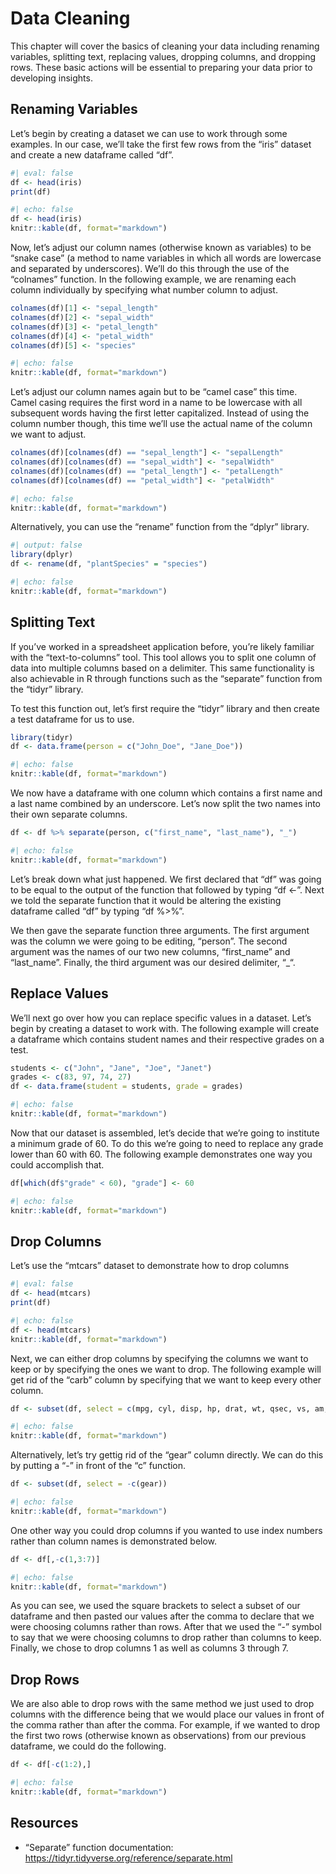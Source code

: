 # Data Cleaning

This chapter will cover the basics of cleaning your data including renaming variables, splitting text, replacing values, dropping columns, and dropping rows. These basic actions will be essential to preparing your data prior to developing insights.

## Renaming Variables

Let's begin by creating a dataset we can use to work through some examples. In our case, we'll take the first few rows from the "iris" dataset and create a new dataframe called "df".

```r
#| eval: false
df <- head(iris)
print(df)
```

```r
#| echo: false
df <- head(iris)
knitr::kable(df, format="markdown")
```

Now, let's adjust our column names (otherwise known as variables) to be "snake case" (a method to name variables in which all words are lowercase and separated by underscores). We'll do this through the use of the "colnames" function. In the following example, we are renaming each column individually by specifying what number column to adjust.

```r
colnames(df)[1] <- "sepal_length"
colnames(df)[2] <- "sepal_width"
colnames(df)[3] <- "petal_length"
colnames(df)[4] <- "petal_width"
colnames(df)[5] <- "species"
```

```r
#| echo: false
knitr::kable(df, format="markdown")
```

Let's adjust our column names again but to be "camel case" this time. Camel casing requires the first word in a name to be lowercase with all subsequent words having the first letter capitalized. Instead of using the column number though, this time we'll use the actual name of the column we want to adjust.

```r
colnames(df)[colnames(df) == "sepal_length"] <- "sepalLength"
colnames(df)[colnames(df) == "sepal_width"] <- "sepalWidth"
colnames(df)[colnames(df) == "petal_length"] <- "petalLength"
colnames(df)[colnames(df) == "petal_width"] <- "petalWidth"
```

```r
#| echo: false
knitr::kable(df, format="markdown")
```

Alternatively, you can use the "rename" function from the "dplyr" library.

```r
#| output: false
library(dplyr)
df <- rename(df, "plantSpecies" = "species")
```

```r
#| echo: false
knitr::kable(df, format="markdown")
```

## Splitting Text

If you've worked in a spreadsheet application before, you're likely familiar with the "text-to-columns" tool. This tool allows you to split one column of data into multiple columns based on a delimiter. This same functionality is also achievable in R through functions such as the "separate" function from the "tidyr" library.

To test this function out, let's first require the "tidyr" library and then create a test dataframe for us to use.

```r
library(tidyr)
df <- data.frame(person = c("John_Doe", "Jane_Doe"))
```

```r
#| echo: false
knitr::kable(df, format="markdown")
```

We now have a dataframe with one column which contains a first name and a last name combined by an underscore. Let's now split the two names into their own separate columns.

```r
df <- df %>% separate(person, c("first_name", "last_name"), "_")
```

```r
#| echo: false
knitr::kable(df, format="markdown")
```

Let's break down what just happened. We first declared that "df" was going to be equal to the output of the function that followed by typing "df <-". Next we told the separate function that it would be altering the existing dataframe called "df" by typing "df %>%".

We then gave the separate function three arguments. The first argument was the column we were going to be editing, "person". The second argument was the names of our two new columns, "first_name" and "last_name". Finally, the third argument was our desired delimiter, "_".

## Replace Values

We'll next go over how you can replace specific values in a dataset. Let's begin by creating a dataset to work with. The following example will create a dataframe which contains student names and their respective grades on a test.

```r
students <- c("John", "Jane", "Joe", "Janet")
grades <- c(83, 97, 74, 27)
df <- data.frame(student = students, grade = grades)
```

```r
#| echo: false
knitr::kable(df, format="markdown")
```

Now that our dataset is assembled, let's decide that we're going to institute a minimum grade of 60. To do this we're going to need to replace any grade lower than 60 with 60. The following example demonstrates one way you could accomplish that.

```r
df[which(df$"grade" < 60), "grade"] <- 60
```

```r
#| echo: false
knitr::kable(df, format="markdown")
```

## Drop Columns

Let's use the "mtcars" dataset to demonstrate how to drop columns

```r
#| eval: false
df <- head(mtcars)
print(df)
```

```r
#| echo: false
df <- head(mtcars)
knitr::kable(df, format="markdown")
```

Next, we can either drop columns by specifying the columns we want to keep or by specifying the ones we want to drop. The following example will get rid of the "carb" column by specifying that we want to keep every other column.

```r
df <- subset(df, select = c(mpg, cyl, disp, hp, drat, wt, qsec, vs, am, gear))
```

```r
#| echo: false
knitr::kable(df, format="markdown")
```

Alternatively, let's try gettig rid of the "gear" column directly. We can do this by putting a "-" in front of the "c" function.

```r
df <- subset(df, select = -c(gear))
```

```r
#| echo: false
knitr::kable(df, format="markdown")
```

One other way you could drop columns if you wanted to use index numbers rather than column names is demonstrated below.

```r
df <- df[,-c(1,3:7)]
```

```r
#| echo: false
knitr::kable(df, format="markdown")
```

As you can see, we used the square brackets to select a subset of our dataframe and then pasted our values after the comma to declare that we were choosing columns rather than rows. After that we used the "-" symbol to say that we were choosing columns to drop rather than columns to keep. Finally, we chose to drop columns 1 as well as columns 3 through 7. 

## Drop Rows

We are also able to drop rows with the same method we just used to drop columns with the difference being that we would place our values in front of the comma rather than after the comma. For example, if we wanted to drop the first two rows (otherwise known as observations) from our previous dataframe, we could do the following.

```r
df <- df[-c(1:2),]
```

```r
#| echo: false
knitr::kable(df, format="markdown")
```

## Resources

- "Separate" function documentation: <https://tidyr.tidyverse.org/reference/separate.html>